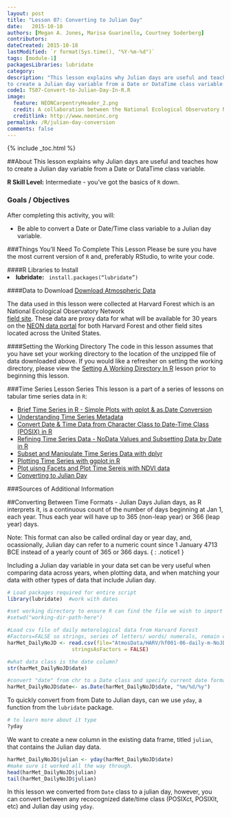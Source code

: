 ```yaml
---
layout: post
title: "Lesson 07: Converting to Julian Day"
date:   2015-10-18
authors: [Megan A. Jones, Marisa Guarinello, Courtney Soderberg]
contributors: 
dateCreated: 2015-10-18
lastModified: `r format(Sys.time(), "%Y-%m-%d")`
tags: [module-1]
packagesLibraries: lubridate
category: 
description: "This lesson explains why Julian days are useful and teaches how
to create a Julian day variable from a Date or DataTime class variable."
code1: TS07-Convert-to-Julian-Day-In-R.R
image:
  feature: NEONCarpentryHeader_2.png
  credit: A collaboration between the National Ecological Observatory Network (NEON) and Data Carpentry
  creditlink: http://www.neoninc.org
permalink: /R/julian-day-conversion
comments: false
---
```


{% include _toc.html %}

##About
This lesson explains why Julian days are useful and teaches how to create a
Julian day variable from a Date or DataTime class variable.

**R Skill Level:** Intermediate - you've got the basics of `R` down.

<div id="objectives" markdown="1">

### Goals / Objectives
After completing this activity, you will:

 * Be able to convert a Date or Date/Time class variable to a Julian day variable.

###Things You'll Need To Complete This Lesson
Please be sure you have the most current version of `R` and, preferably
RStudio, to write your code.

####R Libraries to Install
<li><strong>lubridate:</strong> <code> install.packages("lubridate")</code></li>

####Data to Download
<a href="https://ndownloader.figshare.com/files/3579861" class="btn btn-success">
Download Atmospheric Data</a>

The data used in this lesson were collected at Harvard Forest which is
an National Ecological Observatory Network  
<a href="http://www.neoninc.org/science-design/field-sites/harvard-forest" target="_blank"> field site</a>. 
These data are proxy data for what will be available for 30 years
on the [NEON data portal](http://data.neoninc.org/ "NEON data")
for both Harvard Forest and other field sites located across the United States.

####Setting the Working Directory
The code in this lesson assumes that you have set your working directory to the
location of the unzipped file of data downloaded above.  If you would like a
refresher on setting the working directory, please view the [Setting A Working Directory In R]({{site.baseurl}}/R/Set-Working-Directory/ "R Working Directory Lesson") 
lesson prior to beginning this lesson.

###Time Series Lesson Series 
This lesson is a part of a series of lessons on tabular time series data in `R`:

* [ Brief Time Series in R - Simple Plots with qplot & as.Date Conversion]({{ site.baseurl}}/R/Brief-Tabular-Time-Series-qplot/)
* [Understanding Time Series Metadata]({{ site.baseurl}}/R/Time-Series-Metadata/)
* [Convert Date & Time Data from Character Class to Date-Time Class (POSIX) in R]({{ site.baseurl}}R/Time-Series-Convert-Date-Time-Class-POSIX/)
* [Refining Time Series Data - NoData Values and Subsetting Data by Date in R]({{ site.baseurl}}/R/Subset-Data-and-No-Data-Values/)
* [Subset and Manipulate Time Series Data with dplyr]({{ site.baseurl}}/R/Time-Series-Subset-dplyr/)
* [Plotting Time Series with ggplot in R]({{ site.baseurl}}/R/Time-Series-Plot-ggplot/)
* [Plot uisng Facets and Plot Time Sereis with NDVI data]({{ site.baseurl}}/R/Time-Series-Plot-Facets-NDVI/)
* [Converting to Julian Day]({{ site.baseurl}}/R/julian-day-conversion/)

###Sources of Additional Information

</div>

##Converting Between Time Formats - Julian Days
Julian days, as R interprets it, is a continuous count of the number of days 
beginning at Jan 1, each year. Thus each year will have up to 365 (non-leap
year) or 366 (leap year) days. 

Note: This format can also be called ordinal day or year day, and, ocassionally,
Julian day can refer to a numeric count since 1 January 4713 BCE instead of a
yearly count of 365 or 366 days.
{ : .notice1 }

Including a Julian day variable in your data set can be very useful when
comparing data across years, when plotting data, and when matching your data
with other types of data that include Julian day.  

```r

# Load packages required for entire script
library(lubridate)  #work with dates

#set working directory to ensure R can find the file we wish to import
#setwd("working-dir-path-here")

#Load csv file of daily meterological data from Harvard Forest
#Factors=FALSE so strings, series of letters/ words/ numerals, remain characters
harMet_DailyNoJD <- read.csv(file="AtmosData/HARV/hf001-06-daily-m-NoJD.csv",
                     stringsAsFactors = FALSE)

#what data class is the date column? 
str(harMet_DailyNoJD$date)

#convert "date" from chr to a Date class and specify current date format
harMet_DailyNoJD$date<- as.Date(harMet_DailyNoJD$date, "%m/%d/%y")
```

To quickly convert from from Date to Julian days, can we use `yday`, a 
function from the `lubridate` package. 

```r
# to learn more about it type
?yday
```

We want to create a new column in the existing data frame, titled `julian`, that
contains the Julian day data.  

``` r
harMet_DailyNoJD$julian <- yday(harMet_DailyNoJD$date)  
#make sure it worked all the way through. 
head(harMet_DailyNoJD$julian) 
tail(harMet_DailyNoJD$julian)

```

In this lesson we converted from `Date` class to a julian day, however, you can
convert between any recocognized date/time class (POSIXct, POSIXlt, etc) and
Julian day using `yday`.  



